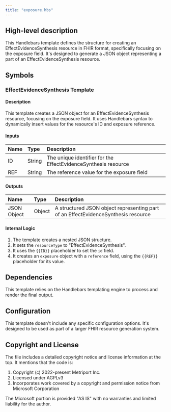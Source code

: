 ```yaml
---
title: "exposure.hbs"
---
```


## High-level description
This Handlebars template defines the structure for creating an EffectEvidenceSynthesis resource in FHIR format, specifically focusing on the exposure field. It's designed to generate a JSON object representing a part of an EffectEvidenceSynthesis resource.

## Symbols

### EffectEvidenceSynthesis Template
#### Description
This template creates a JSON object for an EffectEvidenceSynthesis resource, focusing on the exposure field. It uses Handlebars syntax to dynamically insert values for the resource's ID and exposure reference.

#### Inputs
| Name | Type | Description |
|:-----|:-----|:------------|
| ID | String | The unique identifier for the EffectEvidenceSynthesis resource |
| REF | String | The reference value for the exposure field |

#### Outputs
| Name | Type | Description |
|:-----|:-----|:------------|
| JSON Object | Object | A structured JSON object representing part of an EffectEvidenceSynthesis resource |

#### Internal Logic
1. The template creates a nested JSON structure.
2. It sets the `resourceType` to "EffectEvidenceSynthesis".
3. It uses the `{{ID}}` placeholder to set the `id` field.
4. It creates an `exposure` object with a `reference` field, using the `{{REF}}` placeholder for its value.

## Dependencies
This template relies on the Handlebars templating engine to process and render the final output.

## Configuration
This template doesn't include any specific configuration options. It's designed to be used as part of a larger FHIR resource generation system.

## Copyright and License
The file includes a detailed copyright notice and license information at the top. It mentions that the code is:
1. Copyright (c) 2022-present Metriport Inc.
2. Licensed under AGPLv3
3. Incorporates work covered by a copyright and permission notice from Microsoft Corporation

The Microsoft portion is provided "AS IS" with no warranties and limited liability for the author.